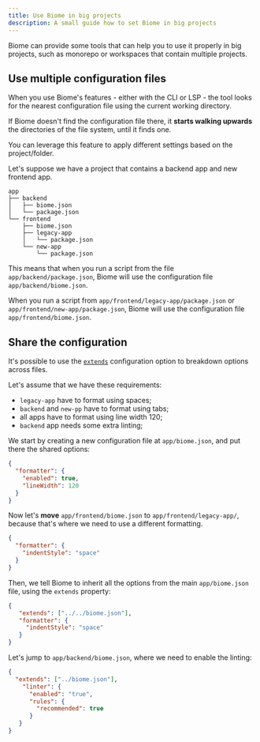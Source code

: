 ```yaml
---
title: Use Biome in big projects
description: A small guide how to set Biome in big projects
---
```


Biome can provide some tools that can help you to use it properly in big projects, such as monorepo or workspaces that contain multiple projects.


## Use multiple configuration files

When you use Biome's features - either with the CLI or LSP - the tool looks for the nearest configuration file using the current working directory.

If Biome doesn't find the configuration file there, it **starts walking upwards** the directories of the file system, until it finds one.

You can leverage this feature to apply different settings based on the project/folder.

Let's suppose we have a project that contains a backend app and new frontend app.


```
app
├── backend
│   ├── biome.json
│   └── package.json
└── frontend
    ├── biome.json
    ├── legacy-app
    │   └── package.json
    └── new-app
        └── package.json
```

This means that when you run a script from the file `app/backend/package.json`, Biome will use the configuration file `app/backend/biome.json`.

When you run a script from `app/frontend/legacy-app/package.json` or `app/frontend/new-app/package.json`, Biome will use the configuration file `app/frontend/biome.json`.

## Share the configuration

It's possible to use the [`extends`](/reference/configuration#extends) configuration option to breakdown options across files.

Let's assume that we have these requirements:
- `legacy-app` have to format using spaces;
- `backend` and `new-pp` have to format using tabs;
- all apps have to format using line width 120;
- `backend` app needs some extra linting;

We start by creating a new configuration file at `app/biome.json`, and put there the shared options:


```json title="app/biome.json"
{
  "formatter": {
    "enabled": true,
    "lineWidth": 120
  }
}
```

Now let's **move** `app/frontend/biome.json` to `app/frontend/legacy-app/`, because that's where we need to use a different formatting.


```json title="app/frontend/legacy-app/biome.json"
{
  "formatter": {
    "indentStyle": "space"
  }
}
```

Then, we tell Biome to inherit all the options from the main `app/biome.json` file, using the `extends` property:

```json title="app/frontend/legacy-app/biome.json" ins={2}
{
   "extends": ["../../biome.json"],
   "formatter": {
     "indentStyle": "space"
   }
}
```

Let's jump to `app/backend/biome.json`, where we need to enable the linting:


```json title="app/backend/biome.json"
{
  "extends": ["../biome.json"],
    "linter": {
      "enabled": "true",
      "rules": {
        "recommended": true
      }
   }
}
```
